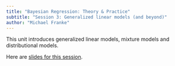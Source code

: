 ```yaml
---
title: "Bayesian Regression: Theory & Practice"
subtitle: "Session 3: Generalized linear models (and beyond)"
author: "Michael Franke"
---
```


This unit introduces generalized linear models, mixture models and distributional models.

Here are [slides for this session](slides/03-MLM.pdf).

